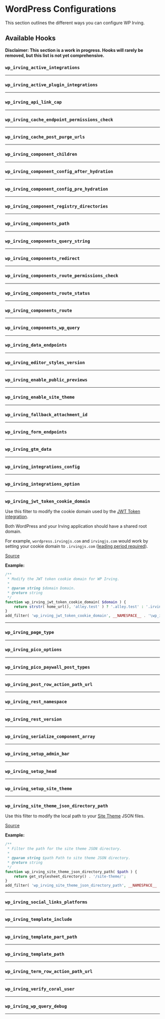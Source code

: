 <Meta title="Configuration|WordPress" />

# WordPress Configurations
This section outlines the different ways you can configure WP Irving.

## Available Hooks
**Disclaimer: This section is a work in progress. Hooks will rarely be removed, but this list is not yet comprehensive.**

### `wp_irving_active_integrations`
<hr />

### `wp_irving_active_plugin_integrations`
<hr />

### `wp_irving_api_link_cap`
<hr />

### `wp_irving_cache_endpoint_permissions_check`
<hr />

### `wp_irving_cache_post_purge_urls`
<hr />

### `wp_irving_component_children`
<hr />

### `wp_irving_component_config_after_hydration`
<hr />

### `wp_irving_component_config_pre_hydration`
<hr />

### `wp_irving_component_registry_directories`
<hr />

### `wp_irving_components_path`
<hr />

### `wp_irving_components_query_string`
<hr />

### `wp_irving_components_redirect`
<hr />

### `wp_irving_components_route_permissions_check`
<hr />

### `wp_irving_components_route_status`
<hr />

### `wp_irving_components_route`
<hr />

### `wp_irving_components_wp_query`
<hr />

### `wp_irving_data_endpoints`
<hr />

### `wp_irving_editor_styles_version`
<hr />

### `wp_irving_enable_public_previews`
<hr />

### `wp_irving_enable_site_theme`
<hr />

### `wp_irving_fallback_attachment_id`
<hr />

### `wp_irving_form_endpoints`
<hr />

### `wp_irving_gtm_data`
<hr />

### `wp_irving_integrations_config`
<hr />

### `wp_irving_integrations_option`
<hr />

### `wp_irving_jwt_token_cookie_domain`
Use this filter to modify the cookie domain used by the [JWT Token integration](?path=/docs/features-authentication--page).

Both WordPress and your Irving application should have a shared root domain.

For example, `wordpress.irvingjs.com` and `irvingjs.com` would work by setting your cookie domain to `.irvingjs.com` ([leading period required](https://stackoverflow.com/questions/9618217/what-does-the-dot-prefix-in-the-cookie-domain-mean)).

[Source](https://github.com/alleyinteractive/wp-irving/blob/main/inc/integrations/class-jwt-auth.php#L72)

**Example:**
```php
/**
 * Modify the JWT token cookie domain for WP Irving.
 *
 * @param string $domain Domain.
 * @return string
 */
function wp_irving_jwt_token_cookie_domain( $domain ) {
	return strstr( home_url(), 'alley.test' ) ? '.alley.test' : '.irvingjs.com';
}
add_filter( 'wp_irving_jwt_token_cookie_domain', __NAMESPACE__ . '\wp_irving_jwt_token_cookie_domain' );

```
<hr />

### `wp_irving_page_type`
<hr />

### `wp_irving_pico_options`
<hr />

### `wp_irving_pico_paywall_post_types`
<hr />

### `wp_irving_post_row_action_path_url`
<hr />

### `wp_irving_rest_namespace`
<hr />

### `wp_irving_rest_version`
<hr />

### `wp_irving_serialize_component_array`
<hr />

### `wp_irving_setup_admin_bar`
<hr />

### `wp_irving_setup_head`
<hr />

### `wp_irving_setup_site_theme`
<hr />

### `wp_irving_site_theme_json_directory_path`
Use this filter to modify the local path to your [Site Theme](?path=/docs/site-theme-site-theme-provider--page) JSON files.

[Source](https://github.com/alleyinteractive/wp-irving/blob/main/inc/templates/site-theme.php#L105-L108)

**Example:**
```php
/**
 * Filter the path for the site theme JSON directory.
 *
 * @param string $path Path to site theme JSON directory.
 * @return string
 */
function wp_irving_site_theme_json_directory_path( $path ) {
	return get_stylesheet_directory() . '/site-theme/';
}
add_filter( 'wp_irving_site_theme_json_directory_path', __NAMESPACE__ . '\wp_irving_site_theme_json_directory_path' );
```
<hr />

### `wp_irving_social_links_platforms`
<hr />

### `wp_irving_template_include`
<hr />

### `wp_irving_template_part_path`
<hr />

### `wp_irving_template_path`
<hr />

### `wp_irving_term_row_action_path_url`
<hr />

### `wp_irving_verify_coral_user`
<hr />

### `wp_irving_wp_query_debug`
<hr />

